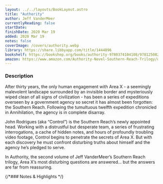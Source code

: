 ```yaml
---
layout: ../../layouts/BookLayout.astro
title: "Authority"
author: Jeff VanderMeer
currentlyReading: false
startDate: 
finishDate: 2020 Mar 19
added: 2020 Mar 19
notes: false
coverImage: /covers/authority.webp
library: https://share.libbyapp.com/title/1444896
bookshelf: https://bookshop.org/books/authority-9780374104108/9781250824059
amazon: https://www.amazon.com/Authority-Novel-Southern-Reach-Trilogy/dp/0374104107
---
```


<ReadingTime
  startDate  = {frontmatter.startDate}
  finishDate = {frontmatter.finishDate}
/>

### Description
After thirty years, the only human engagement with Area X - a seemingly malevolent landscape surrounded by an invisible border and mysteriously wiped clean of all signs of civilization - has been a series of expeditions overseen by a government agency so secret it has almost been forgotten: the Southern Reach. Following the tumultuous twelfth expedition chronicled in Annihilation, the agency is in complete disarray.

John Rodrigues (aka “Control”) is the Southern Reach’s newly appointed head. Working with a distrustful but desperate team, a series of frustrating interrogations, a cache of hidden notes, and hours of profoundly troubling video footage, Control begins to penetrate the secrets of Area X. But with each discovery he must confront disturbing truths about himself and the agency he’s pledged to serve.

In Authority, the second volume of Jeff VanderMeer’s Southern Reach trilogy, Area X’s most disturbing questions are answered… but the answers are far from reassuring.

{/*### Notes & Highlights */}

<BuyBook
  library   = {frontmatter.library}
  bookshelf = {frontmatter.bookshelf}
  amazon    = {frontmatter.amazon}
/>
